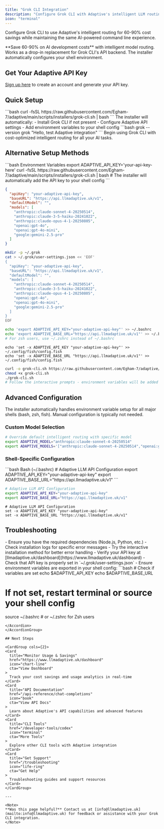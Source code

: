```yaml
---
title: "Grok CLI Integration"
description: "Configure Grok CLI with Adaptive's intelligent LLM routing for 60-90% cost savings"
icon: "terminal"
---
```


Configure Grok CLI to use Adaptive's intelligent routing for 60-90% cost savings while maintaining the same AI-powered command line experience.

<Tip>
**Save 60-90% on AI development costs** with intelligent model routing. Works as a drop-in replacement for Grok CLI's API backend. The installer automatically configures your shell environment.
</Tip>

## Get Your Adaptive API Key

[Sign up here](https://www.llmadaptive.uk/sign-up?redirect_url=/api-platform/orgs) to create an account and generate your API key.

## Quick Setup

<Steps>
  <Step title="Run Installer" icon="download">
    ```bash
    curl -fsSL https://raw.githubusercontent.com/Egham-7/adaptive/main/scripts/installers/grok-cli.sh | bash
    ```
    The installer will automatically:
    - Install Grok CLI if not present
    - Configure Adaptive API settings
    - Add environment variables to your shell config
  </Step>
  <Step title="Verify Configuration" icon="check">
    ```bash
    grok --version
    grok "Hello, test Adaptive integration"
    ```
  </Step>
  <Step title="Start Using" icon="play">
    Begin using Grok CLI with cost-optimized intelligent routing for all your AI tasks.
  </Step>
</Steps>

## Alternative Setup Methods

<CodeGroup>
```bash Environment Variables
export ADAPTIVE_API_KEY='your-api-key-here'
curl -fsSL https://raw.githubusercontent.com/Egham-7/adaptive/main/scripts/installers/grok-cli.sh | bash
# The installer will automatically add the API key to your shell config
```

```json Configuration File
{
  "apiKey": "your-adaptive-api-key",
  "baseURL": "https://api.llmadaptive.uk/v1",
  "defaultModel": "",
  "models": [
    "anthropic:claude-sonnet-4-20250514",
    "anthropic:claude-3-5-haiku-20241022",
    "anthropic:claude-opus-4-1-20250805",
    "openai:gpt-4o",
    "openai:gpt-4o-mini",
    "google:gemini-2.5-pro"
  ]
}
```

```bash Create Configuration File
mkdir -p ~/.grok
cat > ~/.grok/user-settings.json << 'EOF'
{
  "apiKey": "your-adaptive-api-key",
  "baseURL": "https://api.llmadaptive.uk/v1",
  "defaultModel": "",
  "models": [
    "anthropic:claude-sonnet-4-20250514",
    "anthropic:claude-3-5-haiku-20241022",
    "anthropic:claude-opus-4-1-20250805",
    "openai:gpt-4o",
    "openai:gpt-4o-mini",
    "google:gemini-2.5-pro"
  ]
}
EOF
```

```bash Environment Variables (Bash/Zsh)
echo 'export ADAPTIVE_API_KEY="your-adaptive-api-key"' >> ~/.bashrc
echo 'export ADAPTIVE_BASE_URL="https://api.llmadaptive.uk/v1"' >> ~/.bashrc
# For zsh users, use ~/.zshrc instead of ~/.bashrc
```

```fish Environment Variables (Fish Shell)
echo 'set -x ADAPTIVE_API_KEY "your-adaptive-api-key"' >> ~/.config/fish/config.fish
echo 'set -x ADAPTIVE_BASE_URL "https://api.llmadaptive.uk/v1"' >> ~/.config/fish/config.fish
```

```bash Interactive Install
curl -o grok-cli.sh https://raw.githubusercontent.com/Egham-7/adaptive/main/scripts/installers/grok-cli.sh
chmod +x grok-cli.sh
./grok-cli.sh
# Follow the interactive prompts - environment variables will be added automatically
```
</CodeGroup>

## Advanced Configuration

<Tip>
The installer automatically handles environment variable setup for all major shells (bash, zsh, fish). Manual configuration is typically not needed.
</Tip>

### Custom Model Selection

```bash
# Override default intelligent routing with specific model
export ADAPTIVE_MODEL="anthropic:claude-sonnet-4-20250514"
export ADAPTIVE_MODELS='["anthropic:claude-sonnet-4-20250514","openai:gpt-4o","google:gemini-2.5-pro"]'
```

### Shell-Specific Configuration

<CodeGroup>
```bash Bash (~/.bashrc)
# Adaptive LLM API Configuration
export ADAPTIVE_API_KEY="your-adaptive-api-key"
export ADAPTIVE_BASE_URL="https://api.llmadaptive.uk/v1"
```

```zsh Zsh (~/.zshrc)
# Adaptive LLM API Configuration
export ADAPTIVE_API_KEY="your-adaptive-api-key"
export ADAPTIVE_BASE_URL="https://api.llmadaptive.uk/v1"
```

```fish Fish (~/.config/fish/config.fish)
# Adaptive LLM API Configuration
set -x ADAPTIVE_API_KEY "your-adaptive-api-key"
set -x ADAPTIVE_BASE_URL "https://api.llmadaptive.uk/v1"
```
</CodeGroup>

## Troubleshooting

<AccordionGroup>
<Accordion title="Installation Issues" icon="download">
- Ensure you have the required dependencies (Node.js, Python, etc.)
- Check installation logs for specific error messages
- Try the interactive installation method for better error handling
</Accordion>

<Accordion title="Authentication Errors" icon="key">
- Verify your API key at [llmadaptive.uk/dashboard](https://www.llmadaptive.uk/dashboard)
- Check that API key is properly set in `~/.grok/user-settings.json`
- Ensure environment variables are exported in your shell config:
  ```bash
  # Check if variables are set
  echo $ADAPTIVE_API_KEY
  echo $ADAPTIVE_BASE_URL
  
  # If not set, restart terminal or source your shell config
  source ~/.bashrc  # or ~/.zshrc for Zsh users
  ```
</Accordion>
</AccordionGroup>

## Next Steps

<CardGroup cols={2}>
  <Card
    title="Monitor Usage & Savings"
    href="https://www.llmadaptive.uk/dashboard"
    icon="chart-line"
    cta="View Dashboard"
  >
    Track your cost savings and usage analytics in real-time
  </Card>
  <Card
    title="API Documentation"
    href="/api-reference/chat-completions"
    icon="book"
    cta="View API Docs"
  >
    Learn about Adaptive's API capabilities and advanced features
  </Card>
  <Card
    title="CLI Tools"
    href="/developer-tools/codex"
    icon="terminal"
    cta="More Tools"
  >
    Explore other CLI tools with Adaptive integration
  </Card>
  <Card
    title="Get Support"
    href="/troubleshooting"
    icon="life-ring"
    cta="Get Help"
  >
    Troubleshooting guides and support resources
  </Card>
</CardGroup>

---

<Note>
**Was this page helpful?** Contact us at [info@llmadaptive.uk](mailto:info@llmadaptive.uk) for feedback or assistance with your Grok CLI integration.
</Note>